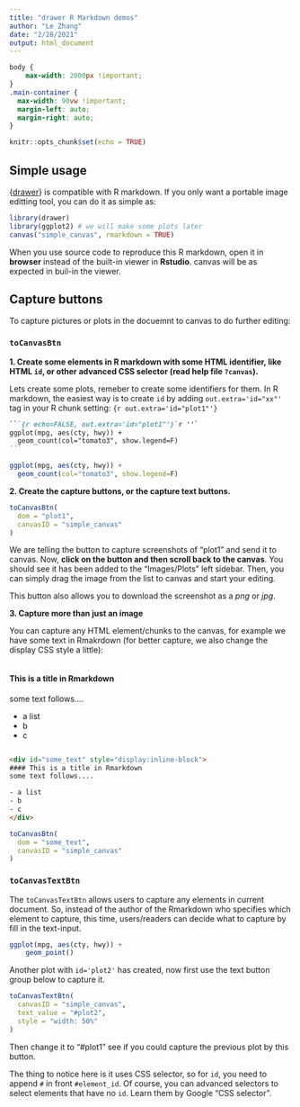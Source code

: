 ```yaml
---
title: "drawer R Markdown demos"
author: "Le Zhang"
date: "2/28/2021"
output: html_document
---
```


```css
body {
    max-width: 2000px !important;
}
.main-container {
  max-width: 90vw !important;
  margin-left: auto;
  margin-right: auto;
}
```


```r
knitr::opts_chunk$set(echo = TRUE)
```

## Simple usage

{[drawer](https://github.com/lz100/drawer)} is compatible with R markdown. If you 
only want a portable image editting tool, you can do it as simple as:

```r
library(drawer)
library(ggplot2) # we will make some plots later
canvas("simple_canvas", rmarkdown = TRUE)
```

<p class="text-danger">When you use source code to reproduce this R markdown, open it in **browser** instead of the built-in viewer in **Rstudio**. canvas will be as expected in buil-in the viewer.</p>

## Capture buttons

To capture pictures or plots in the docuemnt to canvas to do further editing:

### `toCanvasBtn`
**1. Create some elements in R markdown with some HTML identifier, like HTML `id`, **
**or other advanced CSS selector (read help file `?canvas`).**

Lets create some plots, remeber to create some identifiers for them. In R markdown,
the easiest way is to create `id` by adding `out.extra='id="xx"'` tag in your 
R chunk setting: `{r out.extra='id="plot1"'}`

````md
```{r echo=FALSE, out.extra='id="plot1"'}`r ''`
ggplot(mpg, aes(cty, hwy)) +
  geom_count(col="tomato3", show.legend=F)
```
````


```r
ggplot(mpg, aes(cty, hwy)) +
  geom_count(col="tomato3", show.legend=F)
```


**2. Create the capture buttons, or the capture text buttons.**

```r
toCanvasBtn(
  dom = "plot1",
  canvasID = "simple_canvas"
)
```

We are telling the button to capture screenshots of "plot1" and send it to canvas.
Now, **click on the button and then scroll back to the canvas**. You should see it 
has been added to the "Images/Plots" left sidebar. Then, you can simply drag the 
image from the list to canvas and start your editing.

This button also allows you to download the screenshot as a *png* or *jpg*. 

**3. Capture more than just an image**

You can capture any HTML element/chunks to the canvas, for example we have some text 
in Rmakrdown (for better capture, we also change the display CSS style a little):

<div id = "some_text"  style="display:inline-block">
#### This is a title in Rmarkdown
some text follows....

- a list
- b
- c
</div>

```html
<div id="some_text" style="display:inline-block">
#### This is a title in Rmarkdown
some text follows....

- a list
- b
- c
</div>
```

```r
toCanvasBtn(
  dom = "some_text",
  canvasID = "simple_canvas"
)
```


### `toCanvasTextBtn`

The `toCanvasTextBtn` allows users to capture any elements in current document. 
So, instead of the author of the Rmarkdown who specifies which element to capture, 
this time, users/readers can decide what to capture by fill in the text-input. 

```r
ggplot(mpg, aes(cty, hwy)) +
    geom_point()
```

Another plot with `id='plot2'` has created, now first use the text button group below 
to capture it.

```r
toCanvasTextBtn(
  canvasID = "simple_canvas",
  text_value = "#plot2",
  style = "width: 50%"
)
```

Then change it to "#plot1" see if you could capture the previous plot by this button.

The thing to notice here is it uses CSS selector, so for `id`, you need to append 
`#` in front `#element_id`. Of course, you can advanced selectors to select elements 
that have no `id`. Learn them by Google "CSS selector".












